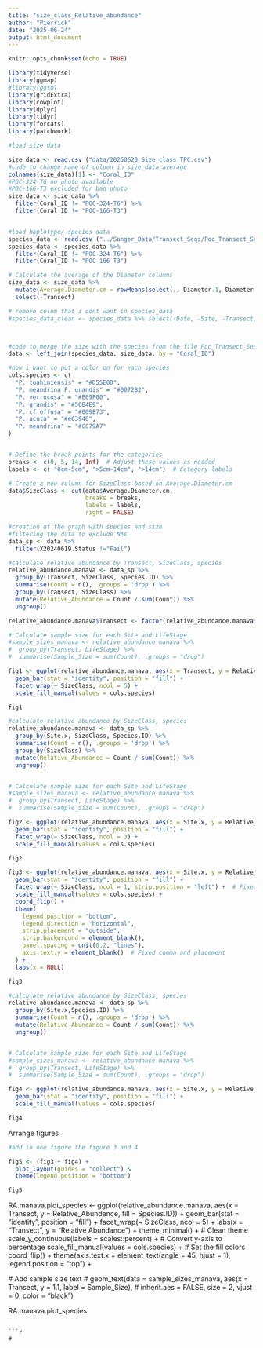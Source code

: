 ```yaml
---
title: "size_class_Relative_abundance"
author: "Pierrick"
date: "2025-06-24"
output: html_document
---
```


```r
knitr::opts_chunk$set(echo = TRUE)
```

```r
library(tidyverse)
library(ggmap)
#library(ggsn)
library(gridExtra)
library(cowplot)
library(dplyr)
library(tidyr)
library(forcats)
library(patchwork)
```

```r
#load size data

size_data <- read.csv ("data/20250620_Size_class_TPC.csv")
#code to change name of column in size_data_average
colnames(size_data)[1] <- "Coral_ID"
#POC-324-T6 no photo available
#POC-166-T3 excluded for bad photo
size_data <- size_data %>%
  filter(Coral_ID != "POC-324-T6") %>%
  filter(Coral_ID != "POC-166-T3")


#load haplotype/ species data 
species_data <- read.csv ("../Sanger_Data/Transect_Seqs/Poc_Transect_Seqs.csv")
species_data <- species_data %>%
  filter(Coral_ID != "POC-324-T6") %>%
  filter(Coral_ID != "POC-166-T3")

```

```r
# Calculate the average of the Diameter columns
size_data <- size_data %>%
  mutate(Average.Diameter.cm = rowMeans(select(., Diameter.1, Diameter.2, Diameter.3), na.rm = TRUE)) %>%
  select(-Transect)

```

```r
# remove colum that i dont want in species_data 
#species_data_clean <- species_data %>% select(-Date, -Site, -Transect, -SeqRun, -mtORF.For.Name, #-mtORF.Rev.Name, -X20240619.Status, -PocHistone.ID, -Lifestage, -Size)



#code to merge the size with the species from the file Poc_Transect_Seqs 
data <- left_join(species_data, size_data, by = "Coral_ID")

#now i want to put a color on for each species
cols.species <- c(
  "P. tuahiniensis" = "#D55E00",
  "P. meandrina P. grandis" = "#0072B2",
  "P. verrucosa" = "#E69F00",
  "P. grandis" = "#56B4E9",
  "P. cf effusa" = "#009E73",
  "P. acuta" = "#e63946",
  "P. meandrina" = "#CC79A7"
)


# Define the break points for the categories
breaks <- c(0, 5, 14, Inf)  # Adjust these values as needed
labels <- c( "0cm-5cm", ">5cm-14cm", ">14cm")  # Category labels

# Create a new column for SizeClass based on Average.Diameter.cm
data$SizeClass <- cut(data$Average.Diameter.cm, 
                      breaks = breaks, 
                      labels = labels, 
                      right = FALSE)  


```

```r
#creation of the graph with species and size 
#filtering the data to exclude NAs
data_sp <- data %>%
  filter(X20240619.Status !="Fail")

#calculate relative abundance by Transect, SizeClass, species
relative_abundance.manava <- data_sp %>%
  group_by(Transect, SizeClass, Species.ID) %>%
  summarise(Count = n(), .groups = 'drop') %>%
  group_by(Transect, SizeClass) %>%
  mutate(Relative_Abundance = Count / sum(Count)) %>%
  ungroup()

relative_abundance.manava$Transect <- factor(relative_abundance.manava$Transect, levels = c("1", "2", "3", "4", "5", "6", "7"))

# Calculate sample size for each Site and LifeStage
#sample_sizes_manava <- relative_abundance.manava %>%
#  group_by(Transect, LifeStage) %>%
#  summarise(Sample_Size = sum(Count), .groups = "drop")

fig1 <- ggplot(relative_abundance.manava, aes(x = Transect, y = Relative_Abundance, fill = Species.ID)) +
  geom_bar(stat = "identity", position = "fill") +
  facet_wrap(~ SizeClass, ncol = 5) +
  scale_fill_manual(values = cols.species) 

fig1 
```

```r

#calculate relative abundance by SizeClass, species
relative_abundance.manava <- data_sp %>%
  group_by(Site.x, SizeClass, Species.ID) %>%
  summarise(Count = n(), .groups = 'drop') %>%
  group_by(SizeClass) %>%
  mutate(Relative_Abundance = Count / sum(Count)) %>%
  ungroup()


# Calculate sample size for each Site and LifeStage
#sample_sizes_manava <- relative_abundance.manava %>%
#  group_by(Transect, LifeStage) %>%
#  summarise(Sample_Size = sum(Count), .groups = "drop")

fig2 <- ggplot(relative_abundance.manava, aes(x = Site.x, y = Relative_Abundance, fill = Species.ID)) +
  geom_bar(stat = "identity", position = "fill") +
  facet_wrap(~ SizeClass, ncol = 3) +
  scale_fill_manual(values = cols.species) 

fig2

fig3 <- ggplot(relative_abundance.manava, aes(x = Site.x, y = Relative_Abundance, fill = Species.ID)) +
  geom_bar(stat = "identity", position = "fill") +
  facet_wrap(~ SizeClass, ncol = 1, strip.position = "left") +  # Fixed strip.position
  scale_fill_manual(values = cols.species) +
  coord_flip() +
  theme(
    legend.position = "bottom",
    legend.direction = "horizontal",
    strip.placement = "outside",
    strip.background = element_blank(),
    panel.spacing = unit(0.2, "lines"),
    axis.text.y = element_blank()  # Fixed comma and placement
  ) +
  labs(x = NULL)

fig3
```

```r
#calculate relative abundance by SizeClass, species
relative_abundance.manava <- data_sp %>%
  group_by(Site.x,Species.ID) %>%
  summarise(Count = n(), .groups = 'drop') %>%
  mutate(Relative_Abundance = Count / sum(Count)) %>%
  ungroup()


# Calculate sample size for each Site and LifeStage
#sample_sizes_manava <- relative_abundance.manava %>%
#  group_by(Transect, LifeStage) %>%
#  summarise(Sample_Size = sum(Count), .groups = "drop")

fig4 <- ggplot(relative_abundance.manava, aes(x = Site.x, y = Relative_Abundance, fill = Species.ID)) +
  geom_bar(stat = "identity", position = "fill") +
  scale_fill_manual(values = cols.species) 

fig4
```

Arrange figures
```r
#add in one figure the figure 3 and 4

fig5 <- (fig3 + fig4) + 
  plot_layout(guides = "collect") & 
  theme(legend.position = "bottom")

fig5
```


RA.manava.plot_species <- ggplot(relative_abundance.manava, aes(x = Transect, y = Relative_Abundance, fill = Species.ID)) +
  geom_bar(stat = "identity", position = "fill") +
  facet_wrap(~ SizeClass, ncol = 5) +
  labs(x = "Transect",
       y = "Relative Abundance") +
  theme_minimal() +  # Clean theme
  scale_y_continuous(labels = scales::percent) +  # Convert y-axis to percentage
  scale_fill_manual(values = cols.species) +  # Set the fill colors
  coord_flip() +
  theme(axis.text.x = element_text(angle = 45, hjust = 1), legend.position = "top") +
  
  # Add sample size text
#  geom_text(data = sample_sizes_manava, aes(x = Transect, y = 1.1, label = Sample_Size),
#            inherit.aes = FALSE, size = 2, vjust = 0, color = "black")

RA.manava.plot_species




```

```r
#
```




